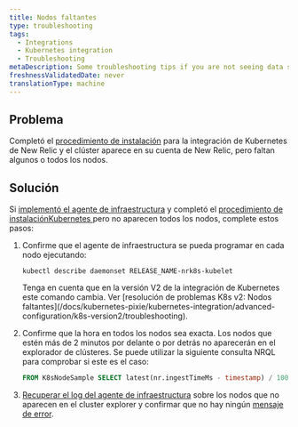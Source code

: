 ```yaml
---
title: Nodos faltantes
type: troubleshooting
tags:
  - Integrations
  - Kubernetes integration
  - Troubleshooting
metaDescription: Some troubleshooting tips if you are not seeing data show up for your New Relic's Kubernetes integration.
freshnessValidatedDate: never
translationType: machine
---
```


## Problema

Completó el [procedimiento de instalación](/install/kubernetes/) para la integración de Kubernetes de New Relic y el clúster aparece en su cuenta de New Relic, pero faltan algunos o todos los nodos.

## Solución

Si [implementó el agente de infraestructura](#install) y completó el [procedimiento de instalaciónKubernetes ](/install/kubernetes/)pero no aparecen todos los nodos, complete estos pasos:

1. Confirme que el agente de infraestructura se pueda programar en cada nodo ejecutando:

   ```shell
   kubectl describe daemonset RELEASE_NAME-nrk8s-kubelet
   ```

   <Callout variant="caution">
     Tenga en cuenta que en la versión V2 de la integración de Kubernetes este comando cambia. Ver [resolución de problemas K8s v2: Nodos faltantes](/docs/kubernetes-pixie/kubernetes-integration/advanced-configuration/k8s-version2/troubleshooting).
   </Callout>

2. Confirme que la hora en todos los nodos sea exacta. Los nodos que estén más de 2 minutos por delante o por detrás no aparecerán en el explorador de clústeres. Se puede utilizar la siguiente consulta NRQL para comprobar si este es el caso:

   ```sql
   FROM K8sNodeSample SELECT latest(nr.ingestTimeMs - timestamp) / 1000 AS 'Clock offset seconds' FACET nodeName LIMIT max SINCE 1 DAY AGO
   ```

3. [Recuperar el log del agente de infraestructura](/docs/kubernetes-pixie/kubernetes-integration/advanced-configuration/get-logs-version/) sobre los nodos que no aparecen en el cluster explorer y confirmar que no hay ningún [mensaje de error](/docs/integrations/host-integrations/troubleshooting/kubernetes-integration-troubleshooting-error-messages).
